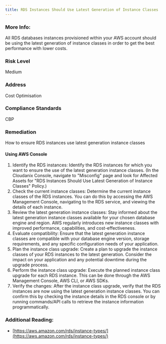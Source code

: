 ```yaml
---
title: RDS Instances Should Use Latest Generation of Instance Classes
---
```


### More Info:

All RDS databases instances provisioned within your AWS account should be using the latest generation of instance classes in order to get the best performance with lower costs.

### Risk Level

Medium

### Address

Cost Optimisation

### Compliance Standards

CBP

### Remediation

How to ensure RDS instances use latest generation instance classes

#### Using AWS Console

1. Identify the RDS instances: Identify the RDS instances for which you want to ensure the use of the latest generation instance classes.
    (In the Cloudanix Console, navigate to "Misconfig" page and look for Affected Assets for "RDS Instances Should Use Latest Generation of Instance Classes" Policy.)
2. Check the current instance classes: Determine the current instance classes of the RDS instances. You can do this by accessing the AWS Management Console, navigating to the RDS service, and viewing the details of each instance.
3. Review the latest generation instance classes: Stay informed about the latest generation instance classes available for your chosen database engine and region. AWS regularly introduces new instance classes with improved performance, capabilities, and cost-effectiveness.
4. Evaluate compatibility: Ensure that the latest generation instance classes are compatible with your database engine version, storage requirements, and any specific configuration needs of your application.
5. Plan the instance class upgrade: Create a plan to upgrade the instance classes of your RDS instances to the latest generation. Consider the impact on your application and any potential downtime during the upgrade process.
6. Perform the instance class upgrade: Execute the planned instance class upgrade for each RDS instance. This can be done through the AWS Management Console, AWS CLI, or AWS SDKs.
7. Verify the changes: After the instance class upgrade, verify that the RDS instances are now using the latest generation instance classes. You can confirm this by checking the instance details in the RDS console or by running commands/API calls to retrieve the instance information programmatically.

### Additional Reading:

- [https://aws.amazon.com/rds/instance-types/](https://aws.amazon.com/rds/instance-types/)
